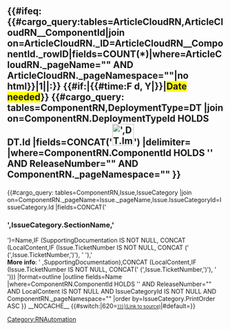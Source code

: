 <includeonly><h2>{{#ifeq:{{#cargo_query:tables=ArticleCloudRN,ArticleCloudRN__ComponentId|join on=ArticleCloudRN._ID=ArticleCloudRN__ComponentId._rowID|fields=COUNT(*)|where=ArticleCloudRN._pageName="{{FULLPAGENAME}}" AND ArticleCloudRN._pageNamespace="{{NAMESPACENUMBER}}"|no html}}|1||{{{ComponentName|}}}:}} {{#if:{{{ReleaseDate|}}}|{{#time:F d, Y|{{{ReleaseDate|}}}}}|<span style="background-color:yellow">Date needed</span>}} {{#cargo_query:
tables=ComponentRN,DeploymentType=DT
|join on=ComponentRN.DeploymentTypeId HOLDS DT.Id
|fields=CONCAT('[[File:',DT.Image,'|50px|link=]]')
|delimiter=
|where=ComponentRN.ComponentId HOLDS '{{{Component|}}}' AND ReleaseNumber="{{{ReleaseNumber|}}}" AND ComponentRN._pageNamespace="{{NAMESPACENUMBER}}"
}}<!-- removing release type from display until required
{{#cargo_query:
tables=ComponentRN,ReleaseType=RT
|join on=ComponentRN.ReleaseTypeId=RT.Id
|fields=Label
|where=ComponentRN.ComponentId HOLDS '{{{Component|}}}' AND ReleaseNumber="{{{ReleaseNumber|}}}"
}}--></h2> 

{{AnchorDiv|{{{ComponentName|}}}-{{{ReleaseNumber|}}}}}
{{#cargo_query:
tables=ComponentRN,Issue,IssueCategory
|join on=ComponentRN._pageName=Issue._pageName,Issue.IssueCategoryId=IssueCategory.Id
|fields=CONCAT('<h3>',IssueCategory.SectionName,'</h3>')=Name,IF (SupportingDocumentation IS NOT NULL, CONCAT (LocalContent,IF (Issue.TicketNumber IS NOT NULL, CONCAT (' (',Issue.TicketNumber,')'), ' '),' </br><b>More info</b>: ' ,SupportingDocumentation),CONCAT (LocalContent,IF (Issue.TicketNumber IS NOT NULL, CONCAT(' (',Issue.TicketNumber,')'), ' ')))
|format=outline
|outline fields=Name
|where=ComponentRN.ComponentId HOLDS '{{{Component|}}}' AND ReleaseNumber="{{{ReleaseNumber|}}}" AND LocalContent IS NOT NULL AND IssueCategoryId IS NOT NULL AND ComponentRN._pageNamespace="{{NAMESPACENUMBER}}"
|order by=IssueCategory.PrintOrder ASC
}}
__NOCACHE__
{{#switch:{{NAMESPACENUMBER}}|620=<span style="font-size:80%">[[{{{Page|}}}|(Link to source)]]</span>|#default=}}</includeonly><noinclude>[[Category:RNAutomation]]</noinclude>